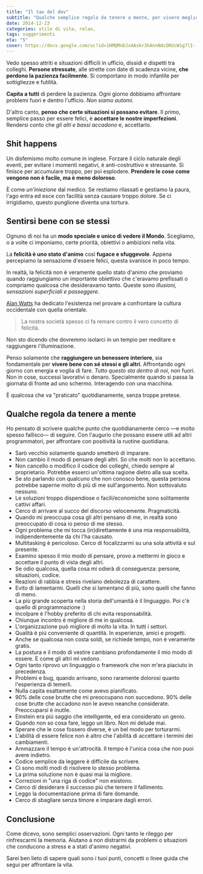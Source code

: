 ```yaml
---
title: "Il tao del dev"
subtitle: "Qualche semplice regola da tenere a mente, per vivere meglio dentro e fuori l'ufficio."
date: 2014-12-23
categories: stile di vita, relax,
tags: suggerimenti
eta: "5"
cover: https://docs.google.com/uc?id=1HMQMnDJx4Askr3hAnnN4cORUcW1g7lI-
---
```


Vedo spesso attriti e situazioni difficili in ufficio, dissidi e dispetti tra colleghi.
**Persone stressate**, alle strette con date di scadenza vicine, **che perdono la pazienza facilmente**. Si comportano in modo infantile per sottigliezze e futilità.

**Capita a tutti** di perdere la pazienza. Ogni giorno dobbiamo affrontare problemi fuori e dentro l'ufficio. _Non siamo automi_.

D'altro canto, **penso che certe situazioni si possano evitare**.
Il primo, semplice passo per essere felici, è **accettare le nostre imperfezioni**. Rendersi conto che _gli alti e bassi accadono_ e, accettarlo.

## Shit happens

Un disfemismo molto comune in inglese.
Forzare il ciclo naturale degli eventi, per evitare i momenti negativi, è anti-costruttivo e stressante. Si finisce per accumulare troppo, per poi esplodere. **Prendere le cose come vengono non è facile, ma è meno doloroso**.

È come _un'iniezione_ dal medico. Se restiamo rilassati e gestiamo la paura, l'ago entra ed esce con facilità senza causare troppo dolore. Se ci irrigidiamo, questo punglione diventa una tortura.

## Sentirsi bene con se stessi

Ognuno di noi ha un **modo speciale e unico di vedere il Mondo**. Scegliamo, o a volte ci imponiamo, certe priorità, obiettivi o ambizioni nella vita.

La **felicità è uno stato d'animo** così **fugace e sfuggevole**. Appena percepiamo la sensazione d'essere felici, questa svanisce in poco tempo.

In realtà, la felicità non è veramente quello stato d'animo che proviamo quando raggiungiamo un importante obiettivo che c'eravamo prefissati o compriamo qualcosa che desideravamo tanto. Queste sono _illusioni, sensazioni superficiali e passeggere_.

[Alan Watts] ha dedicato l'esistenza nel provare a confrontare la cultura occidentale con quella orientale.

> La nostra società spesso ci fa remare contro il vero concetto di felicità.

Non sto dicendo che dovremmo isolarci in un tempio per meditare e raggiungere l'illuminazione.

Penso solamente che **raggiungere un benessere interiore**, sia fondamentale per **vivere bene con sé stessi e gli altri**. Affrontando ogni giorno con energia e voglia di fare. _Tutto questo sta dentro di noi_, non fuori. Non in cose, successi lavorativi o denaro. Specialmente quando si passa la giornata di fronte ad uno schermo. Interagendo con una macchina.

È qualcosa che va "praticato" quotidianamente, senza troppe pretese.

## Qualche regola da tenere a mente

Ho pensato di scrivere qualche punto che quotidianamente cerco &mdash;e molto spesso fallisco&mdash; di seguire.
Con l'augurio che possano essere utili ad altri programmatori, per affrontare con positività la ruotine quotidiana.

- Sarò vecchio solamente quando smetterò di imparare.
- Non cambio il modo di pensare degli altri. So che molti non lo accettano.
- Non cancello o modifico il codice dei colleghi, chiedo sempre al proprietario. Potrebbe esserci un'ottima ragione dietro alla sua scelta.
- Se sto parlando con qualcuno che non conosco bene, questa persona potrebbe saperne molto di più di me sull'argomento. Non sottovaluto nessuno.
- Le soluzioni troppo dispendiose o facili/economiche sono solitamente cattivi affari.
- Cerco di arrivare al succo del discorso velocemente. Pragmaticità.
- Quando mi preoccupa cosa gli altri pensano di me, in realtà sono preoccupato di cosa io penso di me stesso.
- Ogni problema che mi tocca (in)direttamente è una mia responsabilità, indipendentemente da chi l'ha causato.
- Multitasking è pericoloso. Cerco di focalizzarmi su una sola attività e sul presente.
- Esamino spesso il mio modo di pensare, provo a mettermi in gioco e accettare il punto di vista degli altri.
- Se odio qualcosa, quella cosa mi odierà di conseguenza: persone, situazioni, codice.
- Reazioni di rabbia e stress rivelano debolezza di carattere.
- Evito di lamentarmi. Quelli che si lamentano di più, sono quelli che fanno di meno.
- La più grande scoperta nella storia dell'umanità è il linguaggio. Poi c'è quello di programmazione :)
- Incolpare è l'hobby preferito di chi evita responsabilità.
- Chiunque incontro è migliore di me in qualcosa.
- L'organizzazione può migliore di molto la vita. In tutti i settori.
- Qualità è piú conveniente di quantità. In esperienze, amici e progetti.
- Anche se qualcosa non costa soldi, se richiede tempo, non è veramente gratis.
- La postura e il modo di vestire cambiano profondamente il mio modo di essere. E come gli altri mi vedono.
- Ogni tanto riprovo un linguaggio o framework che non m'era piaciuto in precedenza.
- Problemi e bug, quando arrivano, sono raramente dolorosi quanto l'esperienza di temerli.
- Nulla capita esattamente come avevo pianificato.
- 90% delle cose brutte che mi preoccupano non succedono. 90% delle cose brutte che accadono non le avevo neanche considerate. Preoccuparsi è inutile.
- Einstein era piú saggio che intelligente, ed era considerato un genio.
- Quando non so cosa fare, leggo un libro. Non mi delude mai.
- Sperare che le cose fossero diverse, è un bel modo per torturarmi.
- L'abilità di essere felice non è altro che l'abilità di accettare i termini dei cambiamenti.
- Ammazzare il tempo è un'attrocità. Il tempo è l'unica cosa che non puoi avere indietro.
- Codice semplice da leggere è difficile da scrivere.
- Ci sono molti modi di risolvere lo stesso problema.
- La prima soluzione non è quasi mai la migliore.
- Correzioni in "una riga di codice" non esistono.
- Cerco di desiderare il successo piú che temere il fallimento.
- Leggo la documentazione prima di fare domande.
- Cerco di sbagliare senza timore e imparare dagli errori.

## Conclusione

Come dicevo, sono semplici osservazioni. Ogni tanto le rileggo per rinfrescarmi la memoria.
Aiutano a non distrarmi da problemi o situazioni che conducono a stress e a stati d'animo negativi.

Sarei ben lieto di sapere quali sono i tuoi punti, concetti o linee guida che segui per affrontare la vita.

[alan watts]: http://en.wikipedia.org/wiki/Alan_Watts
